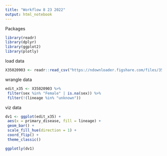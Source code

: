 ```yaml
---
title: "Workflow 8 23 2022"
output: html_notebook
---
```



Packages
```r
library(readr)
library(dplyr)
library(ggplot2)
library(plotly)
```

load data
```r
X35020903 <- readr::read_csv("https://ndownloader.figshare.com/files/35020903")

```

wrangle data
```r

edit_x35 <- X35020903 %>%
 filter(sex %in% "Female" | is.na(sex)) %>%
 filter(!(lineage %in% "unknown"))

```

viz data
```r

dv1 <- ggplot(edit_x35) +
 aes(x = primary_disease, fill = lineage) +
 geom_bar() +
 scale_fill_hue(direction = 1) +
 coord_flip() +
 theme_classic()

ggplotly(dv1) 

```

